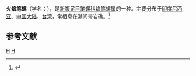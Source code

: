 {{Speciesbox 
| taxon = Strigatella litterata
| binomial_authority = (Lamarck, 1811)
}}
'''火焰笔螺'''（学名：''{{lang|la|Strigatella litterata}}''），是[[新腹足目|新腹足目]][[笔螺科|笔螺科]][[焰笔螺属|焰笔螺属]]的一种。主要分布于[[印度尼西亚|印度尼西亚]]、[[中国大陆|中国大陆]]、[[台湾|台湾]]，常栖息在潮间带岩礁。<ref>{{cite web|url=http://shell.sinica.edu.tw/chinese/shellbase_detail.php?science_no=1241|title=国际贝库：火焰笔螺|publisher=台湾贝类资料库|accessdate=2009-08-11|archive-date=2016-03-04|archive-url=https://web.archive.org/web/20160304111334/http://shell.sinica.edu.tw/chinese/shellbase_detail.php?science_no=1241|dead-url=no}}</ref>

== 参考文献 ==
{{reflist}}
{{Taxonbar|from=Q15233906}}

[[Category:焰笔螺属|H]]
[[Category:_1811年描述的动物|H]]